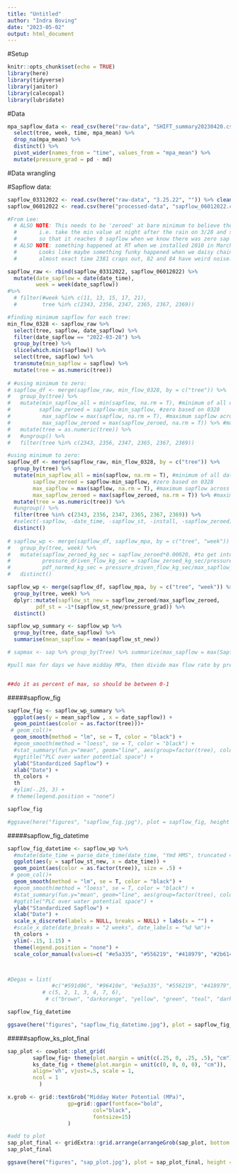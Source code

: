 ```yaml
---
title: "Untitled"
author: "Indra Boving"
date: "2023-05-02"
output: html_document
---
```


#Setup
```r
knitr::opts_chunk$set(echo = TRUE)
library(here)
library(tidyverse)
library(janitor)
library(calecopal)
library(lubridate)
```

#Data

```r
mpa_sapflow_data <- read_csv(here("raw-data", "SHIFT_summary20230420.csv"), show_col_types = FALSE) %>% 
  select(tree, week, time, mpa_mean) %>% 
  drop_na(mpa_mean) %>% 
  distinct() %>% 
  pivot_wider(names_from = "time", values_from = "mpa_mean") %>% 
  mutate(pressure_grad = pd - md)
```

#Data wrangling

#Sapflow data:

```r
sapflow_03312022 <- read.csv(here("raw-data", "3.25.22", "")) %>% clean_names() 
sapflow_06012022 <- read.csv(here("processed-data", "sapflow_06012022.csv")) %>% clean_names()
```


```r
#From Lee: 
  # ALSO NOTE: This needs to be 'zeroed' at bare minimum to believe the absolute values
  #       i.e. take the min value at night after the rain on 3/28 and subtract it from everything 
  #       so that it reaches 0 sapflow when we know there was zero sap flow.
  # ALSO NOTE: something happened at RT when we installed 2010 in March 24. 
  #       Looks like maybe something funky happened when we daisy chained them and 2081 crapped out?
  #       almost exact time 2381 craps out, 82 and 84 have weird noise...

sapflow_raw <- rbind(sapflow_03312022, sapflow_06012022) %>% 
  mutate(date_sapflow = date(date_time), 
         week = week(date_sapflow)) 
#%>% 
  # filter(#week %in% c(11, 13, 15, 17, 21),
  #        tree %in% c(2343, 2356, 2347, 2365, 2367, 2369)) 

#finding minimum sapflow for each tree:
min_flow_0328 <- sapflow_raw %>% 
  select(tree, sapflow, date_sapflow) %>% 
  filter(date_sapflow == "2022-03-28") %>% 
  group_by(tree) %>% 
  slice(which.min(sapflow)) %>% 
  select(tree, sapflow) %>% 
  transmute(min_sapflow = sapflow) %>% 
  mutate(tree = as.numeric(tree))
  
# #using minimum to zero: 
# sapflow_df <- merge(sapflow_raw, min_flow_0328, by = c("tree")) %>% 
#   group_by(tree) %>% 
#   mutate(min_sapflow_all = min(sapflow, na.rm = T), #minimum of all dates (not just 0328)
#         sapflow_zeroed = sapflow-min_sapflow, #zero based on 0328
#          max_sapflow = max(sapflow, na.rm = T), #maximum sapflow across all dates
#          max_sapflow_zeroed = max(sapflow_zeroed, na.rm = T)) %>% #maximym zeroed sapflow from all dates (use this!)
#   mutate(tree = as.numeric(tree)) %>% 
#   #ungroup() %>% 
#   filter(tree %in% c(2343, 2356, 2347, 2365, 2367, 2369)) 

#using minimum to zero: 
sapflow_df <- merge(sapflow_raw, min_flow_0328, by = c("tree")) %>% 
  group_by(tree) %>% 
  mutate(min_sapflow_all = min(sapflow, na.rm = T), #minimum of all dates (not just 0328)
        sapflow_zeroed = sapflow-min_sapflow, #zero based on 0328
        max_sapflow = max(sapflow, na.rm = T), #maximum sapflow across all dates
        max_sapflow_zeroed = max(sapflow_zeroed, na.rm = T)) %>% #maximum zeroed sapflow from all dates (use this!)
  mutate(tree = as.numeric(tree)) %>% 
  #ungroup() %>% 
  filter(tree %in% c(2343, 2356, 2347, 2365, 2367, 2369)) %>% 
  #select(-sapflow, -date_time, -sapflow_st, -install, -sapflow_zeroed) %>%
  distinct()
  
# sapflow_wp <- merge(sapflow_df, sapflow_mpa, by = c("tree", "week")) %>% 
#   group_by(tree, week) %>% 
#   mutate(sapflow_zeroed_kg_sec = sapflow_zeroed*0.00020, #to get into kg/sec (collected as L/hr)
#          pressure_driven_flow_kg_sec = sapflow_zeroed_kg_sec/pressure_grad, #to get into kg/sec/MPa
#          pdf_normed_kg_sec = pressure_driven_flow_kg_sec/max_sapflow_zeroed) %>% 
#   distinct()

sapflow_wp <- merge(sapflow_df, sapflow_mpa, by = c("tree", "week")) %>% 
  group_by(tree, week) %>% 
  dplyr::mutate(sapflow_st_new = sapflow_zeroed/max_sapflow_zeroed, 
         pdf_st = -1*(sapflow_st_new/pressure_grad)) %>% 
  distinct() 

sapflow_wp_summary <- sapflow_wp %>% 
  group_by(tree, date_sapflow) %>% 
  summarise(mean_sapflow = mean(sapflow_st_new))

# sapmax <- sap %>% group_by(Tree) %>% summarize(max_sapflow = max(Sapflow, na.rm=T)) %>% clean_names()

#pull max for days we have midday MPa, then divide max flow rate by pressure gradient (PD-MD), and normalize by Max to see if that changes over time;  Funky trees (2343 and 2346), but not necessarily wrong (just noisy); may need to smooth out the data -- take 11-3pm average for those days. 


##do it as percent of max, so should be between 0-1
```

#####sapflow_fig
```r
sapflow_fig <- sapflow_wp_summary %>% 
  ggplot(aes(y = mean_sapflow , x = date_sapflow)) +
  geom_point(aes(color = as.factor(tree)))+ 
 # geom_col()+
  geom_smooth(method = "lm", se = T, color = "black") +
  #geom_smooth(method = "loess", se = T, color = "black") +
  #stat_summary(fun.y="mean", geom="line", aes(group=factor(tree), color = as.factor(tree))) +
  #ggtitle("PLC over water potential space") +
  ylab("Standardized Sapflow") +
  xlab("Date") + 
  th_colors +
  th 
  #ylim(-.25, 3) +
 # theme(legend.position = "none") 

sapflow_fig

#ggsave(here("figures", "sapflow_fig.jpg"), plot = sapflow_fig, height = 4, width = 6, units = "in")
```
#####sapflow_fig_datetime
```r
sapflow_fig_datetime <- sapflow_wp %>% 
  #mutate(date_time = parse_date_time(date_time, "Ymd HMS", truncated = 3)) +
  ggplot(aes(y = sapflow_st_new, x = date_time)) +
  geom_point(aes(color = as.factor(tree)), size = .5) + 
 # geom_col()+
  geom_smooth(method = "lm", se = T, color = "black") +
  #geom_smooth(method = "loess", se = T, color = "black") +
  #stat_summary(fun.y="mean", geom="line", aes(group=factor(tree), color = as.factor(tree))) +
  #ggtitle("PLC over water potential space") +
  ylab("Standardized Sapflow") +
  xlab("Date") + 
  scale_x_discrete(labels = NULL, breaks = NULL) + labs(x = "") + 
  #scale_x_date(date_breaks = "2 weeks", date_labels = "%d %m")+
  th_colors +
  ylim(-.15, 1.15) +
  theme(legend.position = "none") +
  scale_color_manual(values=c( "#e5a335", "#556219", "#418979", "#2b614e", "#053c29"))



#Degas = list(
              #c("#591d06", "#96410e", "#e5a335", "#556219", "#418979", "#2b614e", "#053c29"), 
           # c(5, 2, 1, 3, 4, 7, 6),
            # c("brown", "darkorange", "yellow", "green", "teal", "darkteal", "darkgreen"), colorblind=FALSE))

sapflow_fig_datetime

ggsave(here("figures", "sapflow_fig_datetime.jpg"), plot = sapflow_fig_datetime, height = 4, width = 6, units = "in")
```

#####sapflow_ks_plot_final

```r
sap_plot <- cowplot::plot_grid(
        sapflow_fig+ theme(plot.margin = unit(c(.25, 0, .25, .5), "cm")), 
        ks_date_fig + theme(plot.margin = unit(c(0, 0, 0, 0), "cm")), 
        align='vh', vjust=.5, scale = 1,
        ncol = 1
          )

x.grob <- grid::textGrob("Midday Water Potential (MPa)", 
                   gp=grid::gpar(fontface="bold", 
                           col="black", 
                           fontsize=15)
                   )

#add to plot
sap_plot_final <- gridExtra::grid.arrange(arrangeGrob(sap_plot, bottom = x.grob)) 
sap_plot_final

ggsave(here("figures", "sap_plot.jpg"), plot = sap_plot_final, height = 6, width = 4, units = "in")
```


